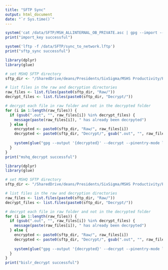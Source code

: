 ```yaml
---
title: "SFTP Sync"
output: html_document
date: "`r Sys.time()`"
---
```


```r
system('cat /data/SFTP/MSH_ALLINTERNAL_OB_PRIVATE.asc | gpg --import --no-tty --batch --yes')
print("import_key successful")
```

```r
system('lftp -f /data/SFTP/sync_to_network.lftp')
print("sftp_sync successful")
```

```r
library(dplyr)
library(glue)

# set MSHQ SFTP directory
sftp_dir <- "/SharedDrive/deans/Presidents/SixSigma/MSHS Productivity/Productivity/Universal Data/Labor/Raw Data/MSHQ_sftp_sync/"

# list files in the raw and decryption directories
raw_files <- list.files(paste0(sftp_dir, "Raw/")) 
decrypt_files <- list.files(paste0(sftp_dir, "Decrypt/"))

# decrypt each file in raw folder and not in the decrypted folder
for (i in 1:length(raw_files)) {
  if (gsub(".out", "", raw_files[i]) %in% decrypt_files) {
    message(paste(raw_files[i]), " has already been decrpyted")
  } else {
    encrypted <- paste0(sftp_dir, "Raw/", raw_files[i])
    decrypted <- paste0(sftp_dir, "Decrypt/", gsub(".out", "", raw_files[i]))
    
    system(glue("gpg --output '{decrypted}' --decrypt --pinentry-mode loopback --passphrase-file /data/SFTP/password.txt --batch '{encrypted}'"))
  }
}
print("mshq_decrypt successful")
```

```r
library(dplyr)
library(glue)

# set MSHQ SFTP directory
sftp_dir <- "/SharedDrive/deans/Presidents/SixSigma/MSHS Productivity/Productivity/Universal Data/Labor/Raw Data/BISLR_sftp_sync/"

# list files in the raw and decryption directories
raw_files <- list.files(paste0(sftp_dir, "Raw/")) 
decrypt_files <- list.files(paste0(sftp_dir, "Decrypt/"))

# decrypt each file in raw folder and not in the decrypted folder
for (i in 1:length(raw_files)) {
  if (gsub(".out", "", raw_files[i]) %in% decrypt_files) {
    message(paste(raw_files[i]), " has already been decrpyted")
  } else {
    encrypted <- paste0(sftp_dir, "Raw/", raw_files[i])
    decrypted <- paste0(sftp_dir, "Decrypt/", gsub(".out", "", raw_files[i]))
    
    system(glue("gpg --output '{decrypted}' --decrypt --pinentry-mode loopback --passphrase-file /data/SFTP/password.txt --batch '{encrypted}'"))
  }
}
print("bislr_decrypt successful")
```
